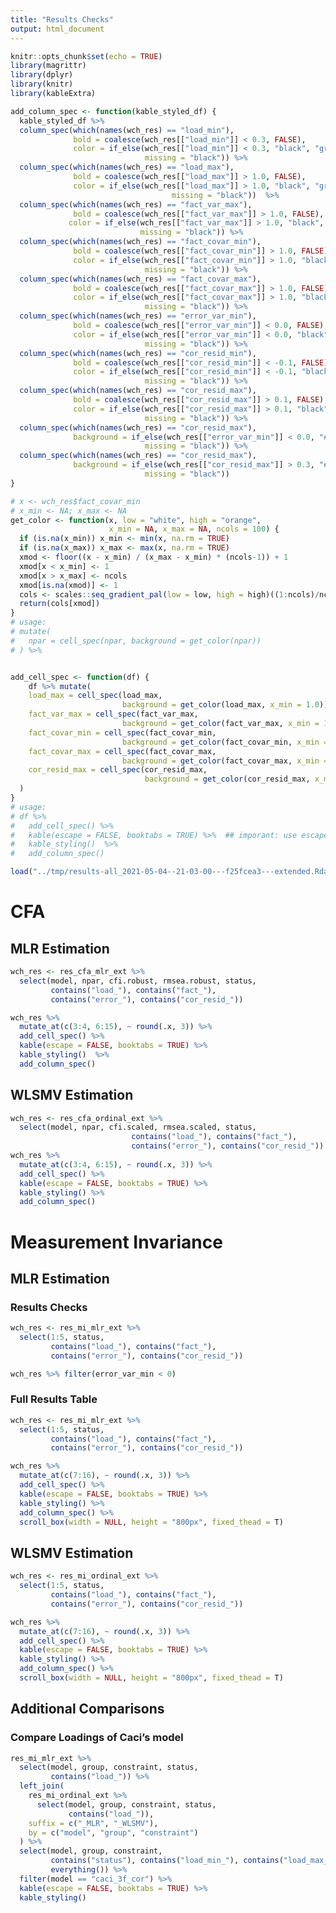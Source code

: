 ```yaml
---
title: "Results Checks"
output: html_document
---
```


```r
knitr::opts_chunk$set(echo = TRUE)
library(magrittr)
library(dplyr)
library(knitr)
library(kableExtra)

add_column_spec <- function(kable_styled_df) {
  kable_styled_df %>%
  column_spec(which(names(wch_res) == "load_min"),
              bold = coalesce(wch_res[["load_min"]] < 0.3, FALSE),
              color = if_else(wch_res[["load_min"]] < 0.3, "black", "gray",
                              missing = "black")) %>%
  column_spec(which(names(wch_res) == "load_max"),
              bold = coalesce(wch_res[["load_max"]] > 1.0, FALSE),
              color = if_else(wch_res[["load_max"]] > 1.0, "black", "gray",
                                    missing = "black"))  %>%
  column_spec(which(names(wch_res) == "fact_var_max"),
              bold = coalesce(wch_res[["fact_var_max"]] > 1.0, FALSE),
             color = if_else(wch_res[["fact_var_max"]] > 1.0, "black", "gray",
                             missing = "black")) %>%
  column_spec(which(names(wch_res) == "fact_covar_min"),
              bold = coalesce(wch_res[["fact_covar_min"]] > 1.0, FALSE),
              color = if_else(wch_res[["fact_covar_min"]] > 1.0, "black", "gray",
                              missing = "black")) %>%
  column_spec(which(names(wch_res) == "fact_covar_max"),
              bold = coalesce(wch_res[["fact_covar_max"]] > 1.0, FALSE),
              color = if_else(wch_res[["fact_covar_max"]] > 1.0, "black", "gray",
                              missing = "black")) %>%
  column_spec(which(names(wch_res) == "error_var_min"),
              bold = coalesce(wch_res[["error_var_min"]] < 0.0, FALSE),
              color = if_else(wch_res[["error_var_min"]] < 0.0, "black", "gray",
                              missing = "black")) %>%
  column_spec(which(names(wch_res) == "cor_resid_min"),
              bold = coalesce(wch_res[["cor_resid_min"]] < -0.1, FALSE),
              color = if_else(wch_res[["cor_resid_min"]] < -0.1, "black", "gray",
                              missing = "black")) %>%
  column_spec(which(names(wch_res) == "cor_resid_max"),
              bold = coalesce(wch_res[["cor_resid_max"]] > 0.1, FALSE),
              color = if_else(wch_res[["cor_resid_max"]] > 0.1, "black", "gray",
                              missing = "black")) %>%
  column_spec(which(names(wch_res) == "cor_resid_max"),
              background = if_else(wch_res[["error_var_min"]] < 0.0, "#DDDDDD", "white",
                              missing = "black")) %>%
  column_spec(which(names(wch_res) == "cor_resid_max"),
              background = if_else(wch_res[["cor_resid_max"]] > 0.3, "#DDDDDD", "white",
                              missing = "black"))
}

# x <- wch_res$fact_covar_min
# x_min <- NA; x_max <- NA
get_color <- function(x, low = "white", high = "orange", 
                      x_min = NA, x_max = NA, ncols = 100) {
  if (is.na(x_min)) x_min <- min(x, na.rm = TRUE)
  if (is.na(x_max)) x_max <- max(x, na.rm = TRUE)
  xmod <- floor((x - x_min) / (x_max - x_min) * (ncols-1)) + 1
  xmod[x < x_min] <- 1
  xmod[x > x_max] <- ncols
  xmod[is.na(xmod)] <- 1
  cols <- scales::seq_gradient_pal(low = low, high = high)((1:ncols)/ncols)
  return(cols[xmod])
}
# usage:
# mutate(
#   npar = cell_spec(npar, background = get_color(npar))
# ) %>%


add_cell_spec <- function(df) {
    df %>% mutate(
    load_max = cell_spec(load_max,
                         background = get_color(load_max, x_min = 1.0)),
    fact_var_max = cell_spec(fact_var_max,
                         background = get_color(fact_var_max, x_min = 1.0)),
    fact_covar_min = cell_spec(fact_covar_min,
                         background = get_color(fact_covar_min, x_min = 1.0)),
    fact_covar_max = cell_spec(fact_covar_max,
                         background = get_color(fact_covar_max, x_min = 1.0)),
    cor_resid_max = cell_spec(cor_resid_max, 
                              background = get_color(cor_resid_max, x_min = .1))
  )
}
# usage:
# df %>% 
#   add_cell_spec() %>%
#   kable(escape = FALSE, booktabs = TRUE) %>%  ## imporant: use escape=F and booktabs=T
#   kable_styling()  %>%
#   add_column_spec()
```

```r
load("../tmp/results-all_2021-05-04--21-03-00---f25fcea3---extended.Rdata")
```

# CFA

## MLR Estimation

```r
wch_res <- res_cfa_mlr_ext %>% 
  select(model, npar, cfi.robust, rmsea.robust, status, 
         contains("load_"), contains("fact_"),
         contains("error_"), contains("cor_resid_"))

wch_res %>%
  mutate_at(c(3:4, 6:15), ~ round(.x, 3)) %>%
  add_cell_spec() %>%
  kable(escape = FALSE, booktabs = TRUE) %>%
  kable_styling()  %>%
  add_column_spec()


```

## WLSMV Estimation

```r
wch_res <- res_cfa_ordinal_ext %>% 
  select(model, npar, cfi.scaled, rmsea.scaled, status, 
                           contains("load_"), contains("fact_"),
                           contains("error_"), contains("cor_resid_"))
wch_res %>%
  mutate_at(c(3:4, 6:15), ~ round(.x, 3)) %>%
  add_cell_spec() %>%
  kable(escape = FALSE, booktabs = TRUE) %>%
  kable_styling() %>%
  add_column_spec()

```


# Measurement Invariance

## MLR Estimation

### Results Checks

```r
wch_res <- res_mi_mlr_ext %>% 
  select(1:5, status, 
         contains("load_"), contains("fact_"),
         contains("error_"), contains("cor_resid_"))

wch_res %>% filter(error_var_min < 0)
```


### Full Results Table

```r
wch_res <- res_mi_mlr_ext %>% 
  select(1:5, status, 
         contains("load_"), contains("fact_"),
         contains("error_"), contains("cor_resid_"))

wch_res %>%
  mutate_at(c(7:16), ~ round(.x, 3)) %>%
  add_cell_spec() %>%
  kable(escape = FALSE, booktabs = TRUE) %>%
  kable_styling() %>%
  add_column_spec() %>%
  scroll_box(width = NULL, height = "800px", fixed_thead = T)


```


## WLSMV Estimation

```r
wch_res <- res_mi_ordinal_ext %>% 
  select(1:5, status, 
         contains("load_"), contains("fact_"),
         contains("error_"), contains("cor_resid_"))

wch_res %>%
  mutate_at(c(7:16), ~ round(.x, 3)) %>%
  add_cell_spec() %>%
  kable(escape = FALSE, booktabs = TRUE) %>%
  kable_styling() %>%
  add_column_spec() %>%
  scroll_box(width = NULL, height = "800px", fixed_thead = T)

```

## Additional Comparisons

### Compare Loadings of Caci's model

```r
res_mi_mlr_ext %>% 
  select(model, group, constraint, status, 
         contains("load_")) %>%
  left_join(
    res_mi_ordinal_ext %>% 
      select(model, group, constraint, status, 
             contains("load_")),
    suffix = c("_MLR", "_WLSMV"),
    by = c("model", "group", "constraint")
  ) %>%
  select(model, group, constraint, 
         contains("status"), contains("load_min_"), contains("load_max_"), 
         everything()) %>%
  filter(model == "caci_3f_cor") %>%
  kable(escape = FALSE, booktabs = TRUE) %>%
  kable_styling()

```

